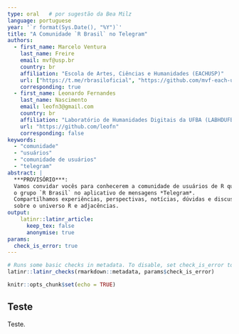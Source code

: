 ```yaml
---
type: oral   # por sugestão da Bea Milz
language: portuguese
year: '`r format(Sys.Date(), "%Y")`' 
title: "A Comunidade `R Brasil` no Telegram"
authors:
  - first_name: Marcelo Ventura
    last_name: Freire
    email: mvf@usp.br
    country: br
    affiliation: "Escola de Artes, Ciências e Humanidades (EACHUSP)"
    url: ["https://t.me/rbrasiloficial", "https://github.com/mvf-each-usp"]
    corresponding: true
  - first_name: Leonardo Fernandes 
    last_name: Nascimento
    email: leofn3@gmail.com
    country: br
    affiliation: "Laboratório de Humanidades Digitais da UFBA (LABHDUFBA)"
    url: "https://github.com/leofn"
    corresponding: false
keywords: 
  - "comunidade"
  - "usuários"
  - "comunidade de usuários"
  - "telegram"
abstract: |
  ***PROVISÓRIO***: 
  Vamos convidar vocês para conhecerem a comunidade de usuários de R que usam 
  o grupo `R Brasil` no aplicativo de mensagens *Telegram*.  
  Compartilhamos experiências, perspectivas, notícias, dúvidas e discussões
  sobre o universo R e adjacências.
output: 
    latinr::latinr_article:
      keep_tex: false
      anonymise: true
params: 
  check_is_error: true
---
```


```r
# Runs some basic checks in metadata. To disable, set check_is_error to FALSE
latinr::latinr_checks(rmarkdown::metadata, params$check_is_error)
```

```r
knitr::opts_chunk$set(echo = TRUE)
```

## Teste

Teste.


